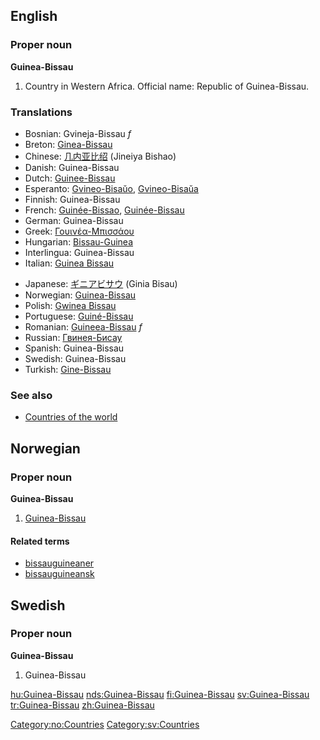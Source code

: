 ==English==

===Proper noun===
'''Guinea-Bissau'''

# Country in Western Africa. Official name: Republic of Guinea-Bissau.
===Translations===
{{top}}
*Bosnian: Gvineja-Bissau ''f''
*Breton: [[Ginea-Bissau]]
*Chinese: [[几内亚比绍]] (Jineiya Bishao)
*Danish: Guinea-Bissau
*Dutch: [[Guinee-Bissau]]
*Esperanto: [[Gvineo-Bisaŭo]], [[Gvineo-Bisaŭa]]
*Finnish: Guinea-Bissau
*French: [[Guinée-Bissao]], [[Guinée-Bissau]]
*German: Guinea-Bissau
*Greek: [[Γουινέα-Μπισσάου]]
*Hungarian: [[Bissau-Guinea]]
*Interlingua: Guinea-Bissau
*Italian: [[Guinea Bissau]]
{{mid}}
*Japanese: [[ギニアビサウ]] (Ginia Bisau)
*Norwegian: [[#Norwegian|Guinea-Bissau]]
*Polish: [[Gwinea Bissau]]
*Portuguese: [[Guiné-Bissau]]
*Romanian: [[Guineea-Bissau]] ''f''
*Russian: [[Гвинея-Бисау]]
*Spanish: Guinea-Bissau
*Swedish: Guinea-Bissau
*Turkish: [[Gine-Bissau]]
{{bottom}}

===See also===
* [[Countries of the world]]

==Norwegian==
===Proper noun===
'''Guinea-Bissau'''
#[[#English|Guinea-Bissau]]
====Related terms====
*[[bissauguineaner]]
*[[bissauguineansk]]

==Swedish==
===Proper noun===
'''Guinea-Bissau'''
#Guinea-Bissau

[[Category:no:Countries]]
[[Category:sv:Countries]]

[[hu:Guinea-Bissau]]
[[nds:Guinea-Bissau]]
[[fi:Guinea-Bissau]]
[[sv:Guinea-Bissau]]
[[tr:Guinea-Bissau]]
[[zh:Guinea-Bissau]]
